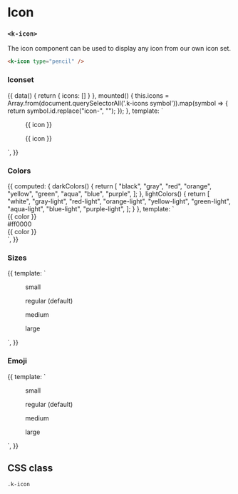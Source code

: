 
<Meta
  title="UI | Media / Icon"
  component={Icon}
  decorators={[Padding]}
/>

# Icon
### `<k-icon>`

The icon component can be used to display any icon from our own icon set.

```html
<k-icon type="pencil" />
```

### Iconset
<Preview>
  <Story name="Iconset">
    {{
      data() {
        return {
          icons: []
        }
      },
      mounted() {
        this.icons = Array.from(document.querySelectorAll('.k-icons symbol')).map(symbol => {
          return symbol.id.replace("icon-", "");
        });
      },
      template: `
        <k-auto-grid style="--gap: 1.5rem; --min: 30rem">
          <section>
            <k-auto-grid style="--gap: 1px; --min: 11rem">
              <figure
                v-for="icon in icons"
                :key="icon"
                class="bg-white flex items-center p-3"
              >
                <k-icon
                  :type="icon"
                  class="mr-2"
                />
                <figcaption class="text-sm text-gray">{{ icon }}</figcaption>
              </figure>
            </k-auto-grid>
          </section>
          <section>
            <k-auto-grid style="--gap: 1px; --min: 11rem" class="bg-dark">
              <figure
                v-for="icon in icons"
                :key="icon"
                class="bg-black flex items-center p-3 text-white"
              >
                <k-icon
                  :type="icon"
                  class="mr-2"
                />
                <figcaption class="text-sm text-gray-light">{{ icon }}</figcaption>
              </figure>
            </k-auto-grid>
          </section>
        </k-auto-grid>
      `,
    }}
  </Story>
</Preview>

### Colors
<Preview>
  <Story name="Colors">
    {{
      computed: {
        darkColors() {
          return [
            "black",
            "gray",
            "red",
            "orange",
            "yellow",
            "green",
            "aqua",
            "blue",
            "purple",
          ];
        },
        lightColors() {
          return [
            "white",
            "gray-light",
            "red-light",
            "orange-light",
            "yellow-light",
            "green-light",
            "aqua-light",
            "blue-light",
            "purple-light",
          ];
        }
      },
      template: `
        <div>
          <k-auto-grid style="--min: 6rem; --gap: 1.5rem" class="bg-white p-8 mb-6">
            <div
              v-for="color in darkColors"
              :key="color"
              class="text-center"
            >
              <k-headline size="small" class="mb-3">{{ color }}</k-headline>
              <k-icon
                :color="color"
                type="edit"
              />
            </div>
            <div class="text-center">
              <k-headline size="small" class="mb-3">#ff0000</k-headline>
              <k-icon
                color="#ff0000"
                type="edit"
              />
            </div>
          </k-auto-grid>
          <k-auto-grid style="--min: 6rem; --gap: 1.5rem" class="bg-pattern p-8 mb-6 text-white">
            <div
              v-for="color in lightColors"
              :key="color"
              class="text-center"
            >
              <k-headline size="small" class="mb-3">{{ color }}</k-headline>
              <k-icon
                :color="color"
                type="edit"
              />
            </div>
          </k-auto-grid>
        </div>
      `,
    }}
  </Story>
</Preview>

### Sizes
<Preview>
  <Story name="Sizes">
    {{
      template: `
        <k-auto-grid style="--gap: 1.5rem" class="font-mono text-xs">
          <figure class="flex items-center bg-white p-3">
            <k-icon
              class="mr-3"
              size="small"
              type="edit"
            />
            <figcaption>
              small
            </figcaption>
          </figure>
          <figure class="flex items-center bg-white p-3">
            <k-icon
              class="mr-3"
              type="edit"
            />
            <figcaption>
              regular (default)
            </figcaption>
          </figure>
          <figure class="flex items-center bg-white p-3">
            <k-icon
              class="mr-3"
              size="medium"
              type="edit"
            />
            <figcaption>
              medium
            </figcaption>
          </figure>
          <figure class="flex items-center bg-white p-3">
            <k-icon
              class="mr-3"
              size="large"
              type="edit"
            />
            <figcaption>
              large
            </figcaption>
          </figure>
        </k-auto-grid>
      `,
    }}
  </Story>
</Preview>

### Emoji
<Preview>
  <Story name="Emoji">
    {{
      template: `
        <div>
          <k-auto-grid style="--min: 3rem" class="mb-8">
            <k-icon type="🤯" />
            <k-icon type="😱" />
            <k-icon type="❤️" />
            <k-icon type="🎉" />
            <k-icon type="🚀" />
            <k-icon type="🤘" />
          </k-auto-grid>
          <k-auto-grid style="--gap: 1.5rem" class="font-mono text-xs">
            <figure class="flex items-center bg-white p-3">
              <k-icon
                class="mr-3"
                size="small"
                type="🌏"
              />
              <figcaption>
                small
              </figcaption>
            </figure>
            <figure class="flex items-center bg-white p-3">
              <k-icon
                class="mr-3"
                type="🌏"
              />
              <figcaption>
                regular (default)
              </figcaption>
            </figure>
            <figure class="flex items-center bg-white p-3">
              <k-icon
                class="mr-3"
                size="medium"
                type="🌏"
              />
              <figcaption>
                medium
              </figcaption>
            </figure>
            <figure class="flex items-center bg-white p-3">
              <k-icon
                class="mr-3"
                size="large"
                type="🌏"
              />
              <figcaption>
                large
              </figcaption>
            </figure>
          </k-auto-grid>
        </div>
      `,
    }}
  </Story>
</Preview>

<Props of={Icon} />

## CSS class

`.k-icon`
